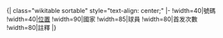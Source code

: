 <!-- 

Template:Fb mfs header (Football - most frequent start - header)

-->{| class="wikitable sortable" style="text-align: center;"
|-
!width=40|號碼
!width=40|[[足球位置|位置]]
!width=90|國家
!width=85|球員
!width=80|首发次數
!width=80|註釋<!--

--><noinclude>
|}{{template doc}}
</noinclude>